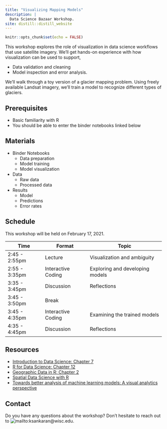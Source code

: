 ```yaml
---
title: "Visualizing Mapping Models"
description: |
  Data Science Bazaar Workshop.
site: distill::distill_website
---
```


```r
knitr::opts_chunk$set(echo = FALSE)
```

This workshop explores the role of visualization in data science workflows that
use satellite imagery. We'll get hands-on experience with how visualization can
be used to support,

* Data validation and cleaning
* Model inspection and error analysis.

We'll walk through a toy version of a glacier mapping problem. Using freely
available Landsat imagery, we'll train a model to recognize different types of
glaciers.

## Prerequisites

* Basic familiarity with R
* You should be able to enter the binder notebooks linked below

## Materials

* Binder Notebooks
  - Data preparation
  - Model training
  - Model visualization
* Data
  - Raw data
  - Processed data
* Results
  - Model
  - Predictions
  - Error rates

## Schedule

This workshop will be held on February 17, 2021.

| Time | Format | Topic |
| -- | -- | ---- |
| 2:45 - 2:55pm | Lecture | Visualization and ambiguity |
| 2:55 - 3:35pm |Interactive Coding | Exploring and developing models |
| 3:35 - 3:45pm | Discussion | Reflections |
| 3:45 - 3:50pm | Break | |
| 3:45 - 4:35pm | Interactive Coding | Examining the trained models |
| 4:35 - 4:45pm | Discussion | Reflections |

## Resources

* [Introduction to Data Science: Chapter 7](https://rafalab.github.io/dsbook/ggplot2.html)
* [R for Data Science: Chapter 12](https://r4ds.had.co.nz)
* [Geographic Data in R: Chapter 2](https://geocompr.robinlovelace.net/spatial-class.html)
* [Spatial Data Science with R](https://rspatial.org/raster/index.html)
* [Towards better analysis of machine learning models: A visual analytics perspective](https://arxiv.org/abs/1702.01226)

## Contact

Do you have any questions about the workshop? Don't hesitate to reach out to
![mailto:ksankaran@wisc.edu](ksankaran@wisc.edu).